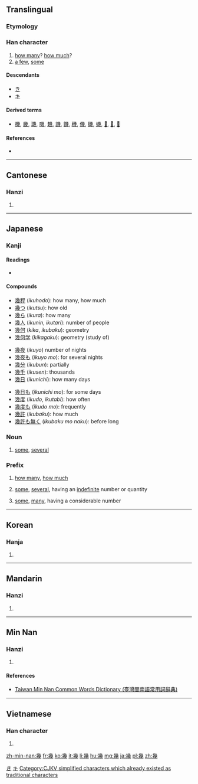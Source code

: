 {{xsee|[[几]]''' (different character in Japan)''' }}

==Translingual==

===Etymology===
{{Han compound|𢆶|t1=幺幺|戍|ls=ic}}

===Han character===
{{Han char|rn=52|rad=幺|as=09|sn=12|four=2225<sub>3</sub>|canj=女戈竹戈 (VIHI)}}

# [[how many]]? [[how much]]?
# [[a few]], [[some]]

====Descendants====
* [[き]]
* [[キ]]

====Derived terms====
* [[機]], [[畿]], [[璣]], [[嘰]], [[䟇]], [[譏]], [[饑]], [[穖]], [[僟]], [[磯]], [[蟣]], [[𦠄]], [[𧰙]], [[𧗓]]

====References====
* {{Han ref|kx=0342.140|dkj=09208|dj=0652.030|hdz=21095.080|uh=5E7E|ud=24190|bh=B458|bd=46168}}

[[Category:Han characters from which hiragana were derived|き]]
[[Category:Han characters from which katakana were derived|キ]]

----

==Cantonese==

===Hanzi===
{{yue-hanzi|jyut=[[gei1]], [[gei2]]|y=gei1, gei2|sim=几}}

# {{defn|lang=yue|sort=幺09}}

----

==Japanese==

===Kanji===
{{ja-kanji|grade=c|rs=幺09}}

====Readings====
* {{ja-readings|on=[[き]] (''ki'')|kun=[[いく]] (''iku''), [[いくつ]] ([[幾つ]], ''ikutsu''), [[いくら]] ([[幾ら]], ''ikura'')|nanori=[[い]] (''i''), [[く]] (''ku'')}}

====Compounds====
{{top3}}
* [[幾程]] (''ikuhodo''): how many, how much
* [[幾つ]] (''ikutsu''): how old
* [[幾ら]] (''ikura''): how many
* [[幾人]] (''ikunin'', ''ikutari''): number of people
* [[幾何]] (''kika'', ''ikubaku''): geometry
* [[幾何学]] (''kikagaku''): geometry (study of)
{{mid3}}
* [[幾夜]] (''ikuyo'') number of nights
* [[幾夜も]] (''ikuyo mo''): for several nights
* [[幾分]] (''ikubun''): partially
* [[幾千]] (''ikusen''): thousands
* [[幾日]] (''ikunichi''): how many days
{{mid3}}
* [[幾日も]] (''ikunichi mo''): for some days
* [[幾度]] (''ikudo'', ''ikutabi''): how often
* [[幾度も]] (''ikudo mo''): frequently
* [[幾許]] (''ikubaku''): how much
* [[幾許も無く]] (''ikubaku mo naku''): before long
{{bottom}}

===Noun===
{{ja-noun|いく}}

# [[some]], [[several]]

===Prefix===
{{ja-pos|いく|prefix}}

# [[how many]], [[how much]]
#: {{ja-usex|幾箱要りますか|いく はこ いります か|How many boxes do you want?}}
# [[some]], [[several]], having an [[indefinite]] number or quantity
#: {{ja-usex|幾千と云う人|いく せん と いう ひと|Thousands of people}}
# [[some]], [[many]], having a considerable number
#: {{ja-usex|幾日も行っていた|いく にち も いって いた|I was gone for many days}}

----

==Korean==

===Hanja===
{{ko-hanja|hangeul=기|rv=gi|mr=ki}}

# {{defn|lang=ko|sort=幺09}}

[[Category:CJKV simplified characters which already existed as traditional characters]]

----

==Mandarin==

===Hanzi===
{{cmn-hanzi|sim=几|pin=[[jǐ]] ([[ji3]]),  [[jī]] ([[ji1]])|wg=chi<sup>3</sup>, chi<sup>1</sup>}}

# {{defn|lang=cmn|sort=幺09}}

----

==Min Nan==

===Hanzi===
{{nan-hanzi|tlpa=[[kí]] (ki<sup>2</sup>), [[kuí]] (kui<sup>2</sup>)}}

# {{defn|lang=nan|sort=幺09}}

====References====
*[http://twblg.dict.edu.tw/holodict_new/result_detail.jsp?n_no=8349&curpage=1&sample=%E5%B9%BE&radiobutton=1&querytarget=1&limit=20&pagenum=1&rowcount=6 Taiwan Min Nan Common Words Dictionary (臺灣閩南語常用詞辭典)]

----

==Vietnamese==

===Han character===
{{vi-hantu|[[cơ]], [[kỉ]], [[ki]]|rs=幺09}}

# {{defn|lang=vi|sort=幺09}}

[[zh-min-nan:幾]]
[[fr:幾]]
[[ko:幾]]
[[it:幾]]
[[li:幾]]
[[hu:幾]]
[[mg:幾]]
[[ja:幾]]
[[pl:幾]]
[[zh:幾]]